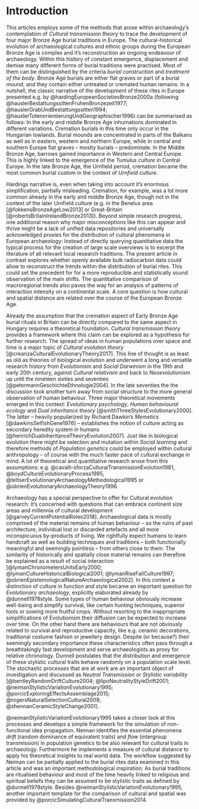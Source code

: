 # Introduction {#introduction}

This articles employs some of the methods that arose within archaeology's contemplation of *Cultural transmission theory* to trace the development of four major Bronze Age burial traditions in Europe. The cultural-historical evolution of archaeological cultures and ethnic groups during the European Bronze Age is complex and it's reconstruction an ongoing endeavour of archaeology. Within this history of constant emergence, displacement and demise many different forms of burial traditions were practised. Most of them can be distinguished by the criteria *burial construction* and *treatment of the body*. Bronze Age burials are either flat graves or part of a burial mound, and they contain either untreated or cremated human remains. In a nutshell, the classic narrative of the development of these rites in Europe presented e.g. by @hardingEuropeanSocietiesBronze2000a (following @hauslerBestattungssittenFruhenBronzezeit1977; @hauslerGrabUndBestattungssitten1994; @hauslerTotenorientierungUndGeographischer1996) can be summarised as follows: In the early and middle Bronze Age inhumations dominated in different variations. Cremation burials in this time only occur in the Hungarian lowlands. Burial mounds are concentrated in parts of the Balkans as well as in eastern, western and northern Europe, while in central and southern Europe flat graves -- mostly burials -- predominate. In the Middle Bronze Age, barrows gained importance in Western and Central Europe. This is highly linked to the emergence of the *Tumulus culture* in Central Europe. In the late Bronze Age, the Urnfield period, cremation became the most common burial custom in the context of *Urnfield culture*. 

Hardings narrative is, even when taking into account it's enormous simplification, partially misleading. Cremation, for example, was a lot more common already in the early and middle Bronze Age, though not in the context of the later Urnfield culture (e.g. in the Benelux area [@fokkensBronzeAgeLow2013] or Great-Britain [@robertsBritainIrelandBronze2013]). Beyond simple research progress, one additional reason why major misconceptions like this can appear and thrive might be a lack of unified data repositories and universally acknowledged proxies for the distribution of cultural phenomena in European archaeology: Instead of directly querying quantitative data the typical process for the creation of large scale overviews is to excerpt the literature of all relevant local research traditions. The present article in contrast explores whether openly available bulk radiocarbon data could allow to reconstruct the trends within the distribution of burial rites. This could set the precedent for for a more reproducible and statistically sound observation of the main shifts. The quantitative comparison of macroregional trends also paves the way for an analysis of patterns of interaction intensity on a continental scale. A core question is how cultural and spatial distance are related over the course of the European Bronze Age.   

Already the assumption that the cremation aspect of Early Bronze Age burial rituals in Britain can be directly compared to the same aspect in Hungary requires a theoretical foundation. *Cultural transmission theory* provides a framework where this claim can be explored as a hypothesis for further research. The spread of ideas in human populations over space and time is a major topic of *Cultural evolution theory* [@creanzaCulturalEvolutionaryTheory2017]. This line of thought is as least as old as theories of biological evolution and underwent a long and versatile research history from *Evolutionism* and *Social Darwinism* in the 19th and early 20th century, against *Cultural relativism* and back to *Neoevolutionism* up until the nineteen sixties and seventies [@petermannGeschichteEthnologie2004]. In the late seventies the the discussion took another turn away from social structure to the more general observation of human behaviour. Three major theoretical movements emerged in this context: *Evolutionary psychology*, *Human behavioural ecology* and *Dual inheritance theory* [@smithThreeStylesEvolutionary2000]. The latter -- heavily popularized by Richard Dawkin's *Memetics* [@dawkinsSelfishGene1976] -- establishes the notion of culture acting as secondary heredity system in humans [@henrichDualinheritanceTheoryEvolution2007]. Just like in biological evolution there might be selection and mutation within *Social learning* and therefore methods of *Population genetics* could be employed within cultural anthropology -- of course with the much faster pace of cultural exchange in mind. A lot of theoretical and quantitative research arose from this assumptions: e.g. @cavalli-sforzaCulturalTransmissionEvolution1981, @boydCultureEvolutionaryProcess1985, @teltserEvolutionaryArchaeologyMethodological1995 or @obrienEvolutionaryArchaeologyTheory1996.

Archaeology has a special perspective to offer for Cultural evolution research: It's concerned with questions that can embrace continent size areas and millennia of cultural development [@garveyCurrentPotentialRoles2018]. Archaeological data is mostly comprised of the material remains of human behaviour -- so the ruins of past architecture, individual lost or discarded artefacts and all more inconspicuous by-products of living. We rightfully expect humans to learn handcraft as well as building techniques and traditions  -- both functionally meaningful and seemingly pointless -- from others close to them. The similarity of historically and spatially close material remains can therefore be explained as a result of social interaction [@lymanChronometersUnitsEarly2000; @lymanCultureHistoricalBiological2001; @lymanRiseFallCulture1997; @obrienEpistemologicalNatureArchaeological2002]. In this context a distinction of culture in function and style became an important question for *Evolutionary archaeology*, explicitly elaborated already by @dunnell1978style. Some types of human behaviour obviously increase well-being and simplify survival, like certain hunting techniques, superior tools or sowing more fruitful crops. Without resorting to the inappropriate simplifications of Evolutionism their diffusion can be expected to increase over time. On the other hand there are behaviours that are not obviously related to survival and reproductive capacity, like e.g. ceramic decorations, traditional costume fashion or jewellery design. Despite (or because?) their seemingly secondary importance these characteristics often pass through a breathtakingly fast development and serve archaeologists as proxy for relative chronology. Dunnell postulates that the distribution and emergence of these stylistic cultural traits behave randomly on a population scale level. The stochastic processes that are at work are an important object of investigation and discussed as *Neutral Transmission* or *Stylistic variability* [@bentleyRandomDriftCulture2004; @lipoNeutralityStyleDrift2001; @neimanStylisticVariationEvolutionary1995; @porcicExploringEffectsAssemblage2015; @rogersNaturalSelectionCultural2008; @shennanCeramicStyleChange2001]. 

@neimanStylisticVariationEvolutionary1995 takes a closer look at this processes and develops a simple framework for the simulation of non-functional idea propagation. Neiman identifies the essential phenomena *drift* (random dominance of equivalent traits) and *flow* (intergroup transmission) in population genetics to be also relevant for cultural traits in archaeology. Furthermore he implements a measure of cultural distance to apply his theoretical insights to real world data. The workflow suggested by Neiman can be partially applied to the burial rites data examined in this article and was an important methodological inspiration: As burial traditions are ritualised behaviour and most of the time heavily linked to religious and spiritual beliefs they can be assumed to be stylistic traits as defined by @dunnell1978style. Besides @neimanStylisticVariationEvolutionary1995, another important template for the comparison of cultural and spatial was provided by @porcicSimulatingCulturalTransmission2014.
